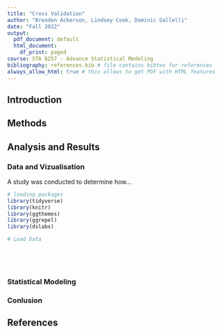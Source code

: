 ```yaml
---
title: "Cross Validation"
author: "Brenden Ackerson, Lindsey Cook, Dominic Gallelli"
date: "Fall 2022"
output:
  pdf_document: default
  html_document:
    df_print: paged
course: STA 6257 - Advance Statistical Modeling
bibliography: references.bib # file contains bibtex for references
always_allow_html: true # this allows to get PDF with HTML features
---
```


## Introduction



## Methods




## Analysis and Results
### Data and Vizualisation
A study was conducted to determine how...

```r
# loading packages 
library(tidyverse)
library(knitr)
library(ggthemes)
library(ggrepel)
library(dslabs)
```


```r
# Load Data



  

```

### Statistical Modeling

### Conlusion

## References
